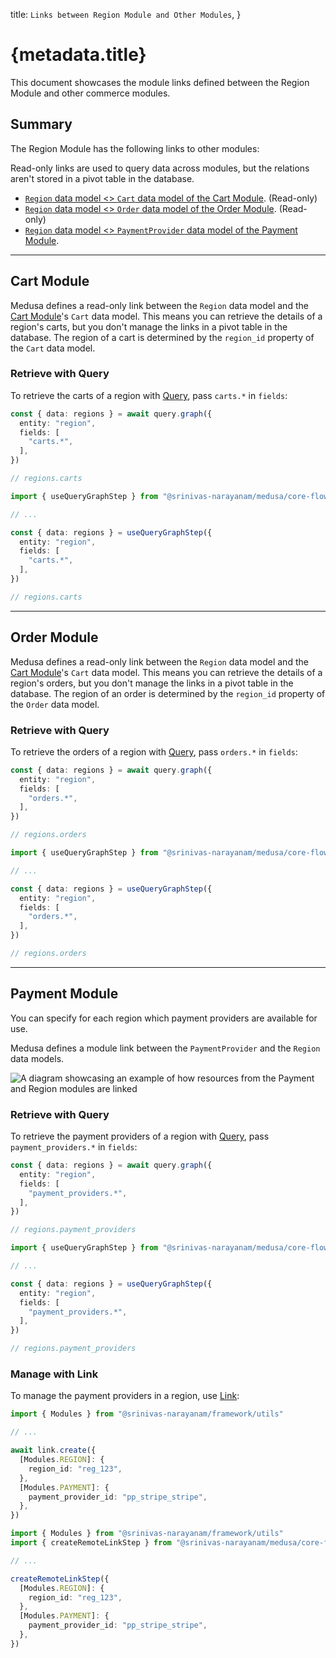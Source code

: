 
  title: `Links between Region Module and Other Modules`,
}

# {metadata.title}

This document showcases the module links defined between the Region Module and other commerce modules.

## Summary

The Region Module has the following links to other modules:

<Note title="Tip">

Read-only links are used to query data across modules, but the relations aren't stored in a pivot table in the database.

</Note>

- [`Region` data model \<\> `Cart` data model of the Cart Module](#cart-module). (Read-only)
- [`Region` data model \<\> `Order` data model of the Order Module](#order-module). (Read-only)
- [`Region` data model \<\> `PaymentProvider` data model of the Payment Module](#payment-module).

---

## Cart Module

Medusa defines a read-only link between the `Region` data model and the [Cart Module](../../cart/page.mdx)'s `Cart` data model. This means you can retrieve the details of a region's carts, but you don't manage the links in a pivot table in the database. The region of a cart is determined by the `region_id` property of the `Cart` data model.

### Retrieve with Query

To retrieve the carts of a region with [Query](!docs!/learn/fundamentals/module-links/query), pass `carts.*` in `fields`:

<CodeTabs group="relation-query">
  <CodeTab label="query.graph" value="method">

```ts
const { data: regions } = await query.graph({
  entity: "region",
  fields: [
    "carts.*",
  ],
})

// regions.carts
```

  </CodeTab>
  <CodeTab label="useQueryGraphStep" value="step">

```ts
import { useQueryGraphStep } from "@srinivas-narayanam/medusa/core-flows"

// ...

const { data: regions } = useQueryGraphStep({
  entity: "region",
  fields: [
    "carts.*",
  ],
})

// regions.carts
```

  </CodeTab>
</CodeTabs>

---

## Order Module

Medusa defines a read-only link between the `Region` data model and the [Cart Module](../../cart/page.mdx)'s `Cart` data model. This means you can retrieve the details of a region's orders, but you don't manage the links in a pivot table in the database. The region of an order is determined by the `region_id` property of the `Order` data model.

### Retrieve with Query

To retrieve the orders of a region with [Query](!docs!/learn/fundamentals/module-links/query), pass `orders.*` in `fields`:

<CodeTabs group="relation-query">
  <CodeTab label="query.graph" value="method">

```ts
const { data: regions } = await query.graph({
  entity: "region",
  fields: [
    "orders.*",
  ],
})

// regions.orders
```

  </CodeTab>
  <CodeTab label="useQueryGraphStep" value="step">

```ts
import { useQueryGraphStep } from "@srinivas-narayanam/medusa/core-flows"

// ...

const { data: regions } = useQueryGraphStep({
  entity: "region",
  fields: [
    "orders.*",
  ],
})

// regions.orders
```

  </CodeTab>
</CodeTabs>

---

## Payment Module

You can specify for each region which payment providers are available for use.

Medusa defines a module link between the `PaymentProvider` and the `Region` data models.

![A diagram showcasing an example of how resources from the Payment and Region modules are linked](https://res.cloudinary.com/dza7lstvk/image/upload/v1711569520/Medusa%20Resources/payment-region_jyo2dz.jpg)

### Retrieve with Query

To retrieve the payment providers of a region with [Query](!docs!/learn/fundamentals/module-links/query), pass `payment_providers.*` in `fields`:

<CodeTabs group="relation-query">
  <CodeTab label="query.graph" value="method">

```ts
const { data: regions } = await query.graph({
  entity: "region",
  fields: [
    "payment_providers.*",
  ],
})

// regions.payment_providers
```

  </CodeTab>
  <CodeTab label="useQueryGraphStep" value="step">

```ts
import { useQueryGraphStep } from "@srinivas-narayanam/medusa/core-flows"

// ...

const { data: regions } = useQueryGraphStep({
  entity: "region",
  fields: [
    "payment_providers.*",
  ],
})

// regions.payment_providers
```

  </CodeTab>
</CodeTabs>

### Manage with Link

To manage the payment providers in a region, use [Link](!docs!/learn/fundamentals/module-links/link):

<CodeTabs group="relation-link">
  <CodeTab label="link.create" value="method">

```ts
import { Modules } from "@srinivas-narayanam/framework/utils"

// ...

await link.create({
  [Modules.REGION]: {
    region_id: "reg_123",
  },
  [Modules.PAYMENT]: {
    payment_provider_id: "pp_stripe_stripe",
  },
})
```

  </CodeTab>
  <CodeTab label="createRemoteLinkStep" value="step">

```ts
import { Modules } from "@srinivas-narayanam/framework/utils"
import { createRemoteLinkStep } from "@srinivas-narayanam/medusa/core-flows"

// ...

createRemoteLinkStep({
  [Modules.REGION]: {
    region_id: "reg_123",
  },
  [Modules.PAYMENT]: {
    payment_provider_id: "pp_stripe_stripe",
  },
})
```

  </CodeTab>
</CodeTabs>